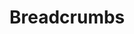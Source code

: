 

<Meta title="Breadcrumbs" component={Breadcrumbs} />

# Breadcrumbs

<Story name="Breadcrumbs">
  <div
    style={{
      display: "flex",
      flexDirection: "column",
      gap: "30px",
      marginTop: "40px"
    }}
  >
    <Breadcrumbs steps={["breadcrumbs", "breadcrumbs"]} />
    <Breadcrumbs steps={["breadcrumbs", "breadcrumbs", "breadcrumbs"]} />
    <Breadcrumbs
      steps={["breadcrumbs", "breadcrumbs", "breadcrumbs", "breadcrumbs"]}
    />
    <Breadcrumbs
      steps={[
        "breadcrumbs",
        "breadcrumbs",
        "breadcrumbs",
        "breadcrumbs",
        "breadcrumbs"
      ]}
    />
    <Breadcrumbs
      steps={[
        "breadcrumbs",
        "breadcrumbs",
        "breadcrumbs",
        "breadcrumbs",
        "breadcrumbs",
        "breadcrumbs"
      ]}
    />
  </div>
</Story>
